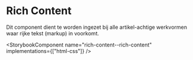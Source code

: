 
# Rich Content

Dit component dient te worden ingezet bij alle artikel-achtige werkvormen waar rijke tekst (markup) in voorkomt.

<StorybookComponent name="rich-content--rich-content" implementations={["html-css"]} />
